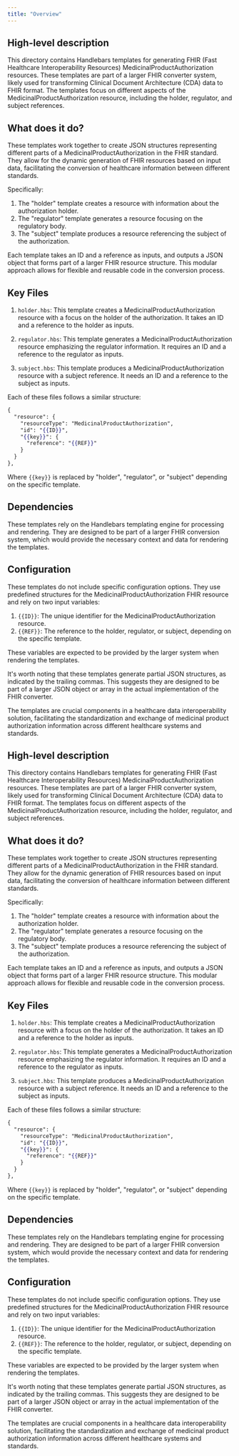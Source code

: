 ```yaml
---
title: "Overview"
---
```


## High-level description
This directory contains Handlebars templates for generating FHIR (Fast Healthcare Interoperability Resources) MedicinalProductAuthorization resources. These templates are part of a larger FHIR converter system, likely used for transforming Clinical Document Architecture (CDA) data to FHIR format. The templates focus on different aspects of the MedicinalProductAuthorization resource, including the holder, regulator, and subject references.

## What does it do?
These templates work together to create JSON structures representing different parts of a MedicinalProductAuthorization in the FHIR standard. They allow for the dynamic generation of FHIR resources based on input data, facilitating the conversion of healthcare information between different standards. 

Specifically:
1. The "holder" template creates a resource with information about the authorization holder.
2. The "regulator" template generates a resource focusing on the regulatory body.
3. The "subject" template produces a resource referencing the subject of the authorization.

Each template takes an ID and a reference as inputs, and outputs a JSON object that forms part of a larger FHIR resource structure. This modular approach allows for flexible and reusable code in the conversion process.

## Key Files
1. `holder.hbs`: This template creates a MedicinalProductAuthorization resource with a focus on the holder of the authorization. It takes an ID and a reference to the holder as inputs.

2. `regulator.hbs`: This template generates a MedicinalProductAuthorization resource emphasizing the regulator information. It requires an ID and a reference to the regulator as inputs.

3. `subject.hbs`: This template produces a MedicinalProductAuthorization resource with a subject reference. It needs an ID and a reference to the subject as inputs.

Each of these files follows a similar structure:

```handlebars
{
  "resource": {
    "resourceType": "MedicinalProductAuthorization",
    "id": "{{ID}}",
    "{{key}}": {
      "reference": "{{REF}}"
    }
  }
},
```

Where `{{key}}` is replaced by "holder", "regulator", or "subject" depending on the specific template.

## Dependencies
These templates rely on the Handlebars templating engine for processing and rendering. They are designed to be part of a larger FHIR conversion system, which would provide the necessary context and data for rendering the templates.

## Configuration
These templates do not include specific configuration options. They use predefined structures for the MedicinalProductAuthorization FHIR resource and rely on two input variables:

1. `{{ID}}`: The unique identifier for the MedicinalProductAuthorization resource.
2. `{{REF}}`: The reference to the holder, regulator, or subject, depending on the specific template.

These variables are expected to be provided by the larger system when rendering the templates.

It's worth noting that these templates generate partial JSON structures, as indicated by the trailing commas. This suggests they are designed to be part of a larger JSON object or array in the actual implementation of the FHIR converter.

The templates are crucial components in a healthcare data interoperability solution, facilitating the standardization and exchange of medicinal product authorization information across different healthcare systems and standards.

## High-level description
This directory contains Handlebars templates for generating FHIR (Fast Healthcare Interoperability Resources) MedicinalProductAuthorization resources. These templates are part of a larger FHIR converter system, likely used for transforming Clinical Document Architecture (CDA) data to FHIR format. The templates focus on different aspects of the MedicinalProductAuthorization resource, including the holder, regulator, and subject references.

## What does it do?
These templates work together to create JSON structures representing different parts of a MedicinalProductAuthorization in the FHIR standard. They allow for the dynamic generation of FHIR resources based on input data, facilitating the conversion of healthcare information between different standards. 

Specifically:
1. The "holder" template creates a resource with information about the authorization holder.
2. The "regulator" template generates a resource focusing on the regulatory body.
3. The "subject" template produces a resource referencing the subject of the authorization.

Each template takes an ID and a reference as inputs, and outputs a JSON object that forms part of a larger FHIR resource structure. This modular approach allows for flexible and reusable code in the conversion process.

## Key Files
1. `holder.hbs`: This template creates a MedicinalProductAuthorization resource with a focus on the holder of the authorization. It takes an ID and a reference to the holder as inputs.

2. `regulator.hbs`: This template generates a MedicinalProductAuthorization resource emphasizing the regulator information. It requires an ID and a reference to the regulator as inputs.

3. `subject.hbs`: This template produces a MedicinalProductAuthorization resource with a subject reference. It needs an ID and a reference to the subject as inputs.

Each of these files follows a similar structure:

```handlebars
{
  "resource": {
    "resourceType": "MedicinalProductAuthorization",
    "id": "{{ID}}",
    "{{key}}": {
      "reference": "{{REF}}"
    }
  }
},
```

Where `{{key}}` is replaced by "holder", "regulator", or "subject" depending on the specific template.

## Dependencies
These templates rely on the Handlebars templating engine for processing and rendering. They are designed to be part of a larger FHIR conversion system, which would provide the necessary context and data for rendering the templates.

## Configuration
These templates do not include specific configuration options. They use predefined structures for the MedicinalProductAuthorization FHIR resource and rely on two input variables:

1. `{{ID}}`: The unique identifier for the MedicinalProductAuthorization resource.
2. `{{REF}}`: The reference to the holder, regulator, or subject, depending on the specific template.

These variables are expected to be provided by the larger system when rendering the templates.

It's worth noting that these templates generate partial JSON structures, as indicated by the trailing commas. This suggests they are designed to be part of a larger JSON object or array in the actual implementation of the FHIR converter.

The templates are crucial components in a healthcare data interoperability solution, facilitating the standardization and exchange of medicinal product authorization information across different healthcare systems and standards.
